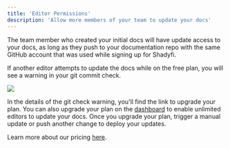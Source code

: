 ```yaml
---
title: 'Editor Permissions'
description: 'Allow more members of your team to update your docs'
---
```


The team member who created your initial docs will have update access to your docs, as long as they push to your documentation repo with the same GitHub account that was used while signing up for Shadyfi.

If another editor attempts to update the docs while on the free plan, you will see a warning in your git commit check.

<Frame>
  <img className="rounded-md" src="/images/editor-gate.png" />
</Frame>

In the details of the git check warning, you'll find the link to upgrade your plan. You can also upgrade your plan on the [dashboard](https://dashboard.Shadyfi.com) to enable unlimited editors to update your docs. Once you upgrade your plan, trigger a manual update or push another change to deploy your updates.

Learn more about our pricing [here](https://Shadyfi.com/pricing).
